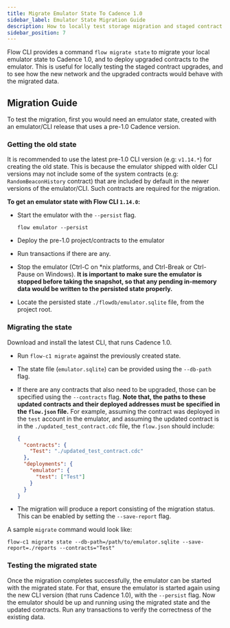 ```yaml
---
title: Migrate Emulator State To Cadence 1.0
sidebar_label: Emulator State Migration Guide
description: How to locally test storage migration and staged contract upgrades on Emulator
sidebar_position: 7
---
```


Flow CLI provides a command `flow migrate state` to migrate your local emulator
state to Cadence 1.0, and to deploy upgraded contracts to the emulator.
This is useful for locally testing the staged contract upgrades, and to see how the
new network and the upgraded contracts would behave with the migrated data.

## Migration Guide

To test the migration, first you would need an emulator state, created with an emulator/CLI release
that uses a pre-1.0 Cadence version.

### Getting the old state

It is recommended to use the latest pre-1.0 CLI version (e.g: `v1.14.*`) for creating the old state.
This is because the emulator shipped with older CLI versions may not include some of the system contracts
(e.g: `RandomBeaconHistory` contract) that are included by default in the newer versions of the emulator/CLI.
Such contracts are required for the migration.

**To get an emulator state with Flow CLI `1.14.0`:**

- Start the emulator with the `--persist` flag.

  ```shell
  flow emulator --persist
  ```

- Deploy the pre-1.0 project/contracts to the emulator
- Run transactions if there are any.
- Stop the emulator (Ctrl-C on \*nix platforms, and Ctrl-Break or Ctrl-Pause on Windows).
  **It is important to make sure the emulator is stopped before taking the snapshot,
  so that any pending in-memory data would be written to the persisted state properly.**
- Locate the persisted state `./flowdb/emulator.sqlite` file, from the project root.

### Migrating the state

Download and install the latest CLI, that runs Cadence 1.0.

- Run `flow-c1 migrate` against the previously created state.

- The state file (`emulator.sqlite`) can be provided using the `--db-path` flag.

- If there are any contracts that also need to be upgraded, those can be specified using the `--contracts` flag.
  **Note that, the paths to these updated contracts and their deployed addresses must be specified in the `flow.json` file.**
  For example, assuming the contract was deployed in the `test` account in the emulator,
  and assuming the updated contract is in the `./updated_test_contract.cdc` file, the `flow.json` should include:

  ```json
  {
    "contracts": {
      "Test": "./updated_test_contract.cdc"
    },
    "deployments": {
      "emulator": {
        "test": ["Test"]
      }
    }
  }
  ```

- The migration will produce a report consisting of the migration status.
  This can be enabled by setting the `--save-report` flag.

A sample `migrate` command would look like:

```shell
flow-c1 migrate state --db-path=/path/to/emulator.sqlite --save-report=./reports --contracts="Test"
```

### Testing the migrated state

Once the migration completes successfully, the emulator can be started with the migrated state.
For that, ensure the emulator is started again using the new CLI version (that runs Cadence 1.0),
with the `--persist` flag.
Now the emulator should be up and running using the migrated state and the updated contracts.
Run any transactions to verify the correctness of the existing data.
